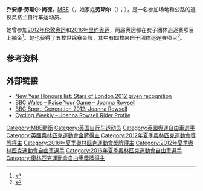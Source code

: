 '''乔安娜·劳斯尔·尚德'''，[[大英帝国勋章|MBE]]（{{lang-en|Joanna Rowsell Shand}}，娘家姓'''劳斯尔'''（{{lang|en|Rowsell}}）；{{bd|1988年|12月5日||}}），是一名参加场地和公路的退役英格兰自行车运动员。

她曾参加[[2012年夏季奥林匹克运动会|2012年伦敦奥运]]和[[2016年夏季奥林匹克运动会|2016年里约奥运]]，两届奥运都在女子团体追逐赛项目上摘金<ref>{{cite web|url=https://www.sports-reference.com/olympics/athletes/ro/joanna-rowsell-shand-1.html|title=Joanna Rowsell Shand|work=Sport Reference|accessdate=2020-09-17|archiveurl=https://web.archive.org/web/20190905140402/https://www.sports-reference.com/olympics/athletes/ro/joanna-rowsell-shand-1.html|archivedate=2019-09-05|dead-url=yes}}</ref>。她也获得了五枚世锦赛金牌，其中有四枚来自于团体追逐赛项目<ref>{{cite web|url=https://www.bbc.com/sport/cycling/39265637|title=Joanna Rowsell Shand: Double Olympic gold medallist retires|publisher=[[BBC体育|BBC Sports]]|date=2017-03-14|accessdate=2020-09-17|archiveurl=https://web.archive.org/web/20170619143231/https://www.bbc.com/sport/cycling/39265637|archivedate=2017-06-19|dead-url=no}}</ref>。

==参考资料==
{{reflist}}

==外部链接==
{{Commons category|Joanna Rowsell}}
*[https://www.bbc.co.uk/sport/0/20854568 New Year Honours list: Stars of London 2012 given recognition] {{Wayback|url=https://www.bbc.co.uk/sport/0/20854568 |date=20130327060527 }}
*[http://www.bbc.co.uk/wales/raiseyourgame/sites/inspiration/futureheroes/pages/joanna_rowsell.shtml BBC Wales – Raise Your Game – Joanna Rowsell] {{Wayback|url=http://www.bbc.co.uk/wales/raiseyourgame/sites/inspiration/futureheroes/pages/joanna_rowsell.shtml |date=20140910175251 }}
*[http://news.bbc.co.uk/sport1/hi/other_sports/cycling/7698364.stm BBC Sport: Generation 2012: Joanna Rowsell] {{Wayback|url=http://news.bbc.co.uk/sport1/hi/other_sports/cycling/7698364.stm |date=20081102200800 }}
*[http://www.cyclingweekly.co.uk/news/latest/345683/joanna-rowsell-rider-profile.html Cycling Weekly – Joanna Rowsell Rider Profile] {{Wayback|url=http://www.cyclingweekly.co.uk/news/latest/345683/joanna-rowsell-rider-profile.html |date=20131206043507 }}

{{UK-bio-stub}}
{{DEFAULTSORT:Rowsell Shand, Joanna}}
[[Category:MBE勳銜|Category:MBE勳銜]]
[[Category:英国自行车运动员|Category:英国自行车运动员]]
[[Category:英國奧運自由車選手|Category:英國奧運自由車選手]]
[[Category:英國奧林匹克運動會金牌得主|Category:英國奧林匹克運動會金牌得主]]
[[Category:2012年夏季奧林匹克運動會獎牌得主|Category:2012年夏季奧林匹克運動會獎牌得主]]
[[Category:2016年夏季奧林匹克運動會獎牌得主|Category:2016年夏季奧林匹克運動會獎牌得主]]
[[Category:2012年夏季奧林匹克運動會自由車選手|Category:2012年夏季奧林匹克運動會自由車選手]]
[[Category:2016年夏季奧林匹克運動會自由車選手|Category:2016年夏季奧林匹克運動會自由車選手]]
[[Category:奧林匹克運動會自由車獎牌得主|Category:奧林匹克運動會自由車獎牌得主]]
